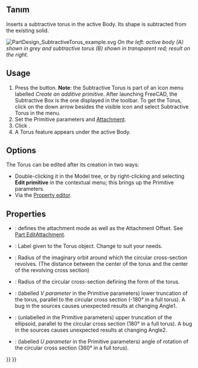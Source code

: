 <languages/>

{{Docnav
|[[PartDesign_SubtractiveEllipsoid|Subtractive ellipsoid]]
|‎[[PartDesign_SubtractivePrism|Subtractive prism]]
|[[PartDesign_Workbench|PartDesign]]
|IconL=PartDesign_SubtractiveEllipsoid.svg
|IconR=PartDesign_SubtractivePrism.svg
|IconC=Workbench_PartDesign.svg
}}

{{GuiCommand
|Name=PartDesign SubtractiveTorus
|MenuLocation=Part Design → Create a subtractive primitive → Subtractive Torus
|Workbenches=[[PartDesign_Workbench|PartDesign]]
|Version=0.17
|SeeAlso=[[PartDesign_CompPrimitiveSubtractive|PartDesign CompPrimitiveSubtractive]], [[PartDesign_AdditiveTorus|PartDesign AdditiveTorus]]
}}

== Tanım ==

Inserts a subtractive torus in the active Body. Its shape is subtracted from the existing solid.

[[File:PartDesign_SubtractiveTorus_example.svg|none]]
''On the left: active body (A) shown in grey and subtractive torus (B) shown in transparent red; result on the right.''

==Usage==

# Press the {{Button|[[Image:PartDesign SubtractiveTorus.svg|24px]] '''Subtractive Torus'''}} button. '''Note''': the Subtractive Torus is part of an icon menu labelled ''Create an additive primitive''. After launching FreeCAD, the Subtractive Box is the one displayed in the toolbar. To get the Torus, click on the down arrow besides the visible icon and select Subtractive Torus in the menu.
# Set the Primitive parameters and [[Part_EditAttachment|Attachment]].
# Click {{Button|OK}}.
# A Torus feature appears under the active Body.

==Options==

The Torus can be edited after its creation in two ways:
* Double-clicking it in the Model tree, or by right-clicking and selecting '''Edit primitive''' in the contextual menu; this brings up the Primitive parameters.
* Via the [[Property_editor|Property editor]].

==Properties==

* {{PropertyData|Attachment}}: defines the attachment mode as well as the Attachment Offset. See [[Part_EditAttachment|Part EditAttachment]].
* {{PropertyData|Label}}: Label given to the Torus object. Change to suit your needs.
* {{PropertyData|Radius1}}: Radius of the imaginary orbit around which the circular cross-section revolves. (The distance between the center of the torus and the center of the revolving cross section)
* {{PropertyData|Radius2}}: Radius of the circular cross-section defining the form of the torus.
* {{PropertyData|Angle1}}: (labelled ''V parameter'' in the Primitive parameters) lower truncation of the torus, parallel to the circular cross section (-180° in a full torus). A bug in the sources causes unexpected results at changing Angle1. 
* {{PropertyData|Angle2}}: (unlabelled in the Primitive parameters) upper truncation of the ellipsoid, parallel to the circular cross section (180° in a full torus). A bug in the sources causes unexpected results at changing Angle2.
* {{PropertyData|Angle3}}: (labelled ''U parameter'' in the Primitive parameters) angle of rotation of the circular cross section (360° in a full torus).


{{Docnav
|[[PartDesign_SubtractiveEllipsoid|Subtractive ellipsoid]]
|‎[[PartDesign_SubtractivePrism|Subtractive prism]]
|[[PartDesign_Workbench|PartDesign]]
|IconL=PartDesign_SubtractiveEllipsoid.svg
|IconR=PartDesign_SubtractivePrism.svg
|IconC=Workbench_PartDesign.svg
}}

{{PartDesign_Tools_navi{{#translation:}}}}
{{Userdocnavi{{#translation:}}}}